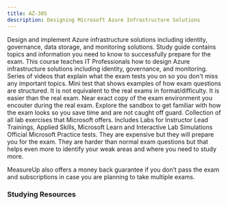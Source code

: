 ```yaml
---
title: AZ-305
description: Designing Microsoft Azure Infrastructure Solutions
---
```


<Card title="Get Started" icon="star"> 
  <LinkCard title="Exam AZ-305: Designing Microsoft Azure Infrastructure Solutions" href="https://learn.microsoft.com/certifications/exams/az-305?WT.mc_id=studentamb_165290" target="_blank"/>
      Design and implement Azure infrastructure solutions including identity, governance, data storage, and monitoring solutions.
  <LinkCard title="AZ-305 Study Guide" href="https://learn.microsoft.com/credentials/certifications/resources/study-guides/az-305?WT.mc_id=studentamb_165290" target="_blank"/>
      Study guide contains topics and information you need to know to successfully prepare for the exam.
  <LinkCard title="Microsoft Learn" href="https://learn.microsoft.com/certifications/exams/az-305?WT.mc_id=studentamb_165290" target="_blank"/>
      This course teaches IT Professionals how to design Azure infrastructure solutions including identity, governance, and monitoring.
  <LinkCard title="Readiness Zone" href="https://learn.microsoft.com/en-us/shows/exam-readiness-zone/preparing-for-az-305-design-identity-governance-and-monitoring-solutions-1-of-4?WT.mc_id=studentamb_165290" target="_blank"/>
      Series of videos that explain what the exam tests you on so you don't miss any important topics.
  <LinkCard title="Practice Assessment" href="https://learn.microsoft.com/certifications/exams/az-305/practice/assessment?assessment-type=practice&assessmentId=15&WT.mc_id=studentamb_165290" target="_blank"/>
      Mini test that shows examples of how exam questions are structured. It is not equivalent to the real exams in format/difficulty. It is easier than the real exam.
  <LinkCard title="Exam Sandbox" href="https://aka.ms/examdemo" target="_blank"/>
      Near exact copy of the exam environment you encouter during the real exam. Explore the sandbox to get familiar with how the exam looks so you save time and are not caught off guard. 
  <LinkCard title="GitHub Labs" href="https://aka.ms/az305labs" target="_blank"/>
      Collection of all lab exercises that Microsoft offers. Includes Labs for Instructor Lead Trainings, Applied Skills, Microsoft Learn and Interactive Lab Simulations
</Card>

<Card title="Practice Tests" icon="open-book"> 
  <LinkCard title="MeasureUp Practice Test" href="https://www.measureup.com/microsoft-practice-test-az-305-designing-microsoft-azure-infrastructure-solutions.html#u44" target="_blank"/>
  <LinkCard title="MeasureUp Subscriptions" href="https://www.measureup.com/subscription-plans-for-individuals#u44" target="_blank"/>
      Official Microsoft Practice tests. They are expensive but they will prepare you for the exam. They are harder than normal exam questions but that helps 
      even more to identify your weak areas and where you need to study more. 

MeasureUp also offers a money back guarantee if you don’t pass the exam and subscriptions in case you are planning to take multiple exams. 
</Card>

### Studying Resources

<Tabs>

  <TabItem label="Text">
  <CardGrid>
    <LinkCard title="Microsoft Learn" href="https://learn.microsoft.com/certifications/exams/az-305" target="_blank"/>
  </CardGrid>
  </TabItem>

  <TabItem label="Videos">
  <CardGrid>
    <LinkCard title="On Demand Instructor-led Training Series" href="https://learn.microsoft.com/en-us/shows/on-demand-instructor-led-training-series/?terms=AZ-305&WT.mc_id=studentamb_165290" target="_blank"/>
    <LinkCard title="John Savill Study Cram" href="https://www.youtube.com/watch?v=vq9LuCM4YP4&list=PLlVtbbG169nH_CJl4wwKBfS1V8nMYr7xL&index=9&pp=iAQB" target="_blank"/>
    <LinkCard title="John Savill's Course" href="https://www.youtube.com/playlist?list=PLlVtbbG169nHSnaP4ae33yQUI3zcmP5nP" target="_blank"/>
    <LinkCard title="Microsoft Virtual Training Day - Well-Architected Framework" href="https://events.microsoft.com/en-us/allevents/?language=English&clientTimeZone=1&view=list&search=Microsoft%20Azure%20Virtual%20Training%20Day:%20Well-Architected%20Framework" target="_blank"/>
    <LinkCard title="Freecodecamp's 305 Course" href="https://www.youtube.com/watch?v=i6NzKvGUsBs" target="_blank"/>
    <LinkCard title="Microsoft Enterprise Skills Initiative Intructor-led course" href="https://esi.microsoft.com/Search?q=AZ-305&avail=Available&learningoption=Advanced+Role+Based" target="_blank"/>
  </CardGrid>
  </TabItem>

  <TabItem label="Paid">
  <CardGrid>
    <LinkCard title="Pluralsight Course" href="https://www.pluralsight.com/paths/az-305-designing-microsoft-azure-infrastructure-solutions" target="_blank"/>
  </CardGrid>
  </TabItem>

  <TabItem label="Tests">
  <CardGrid>
    <LinkCard title="MeasureUp Practice Tests" href="https://www.measureup.com/microsoft-practice-test-az-305-designing-microsoft-azure-infrastructure-solutions.html#u44" target="_blank"/>
  </CardGrid>
  </TabItem>

  <TabItem label="Misc">
  <CardGrid>
    <LinkCard title="Microsoft Azure Free Account" href="https://azure.microsoft.com/en-us/offers/ms-azr-0044p?WT.mc_id=studentamb_165290" target="_blank"/> 
  </CardGrid>
  </TabItem>
</Tabs>
